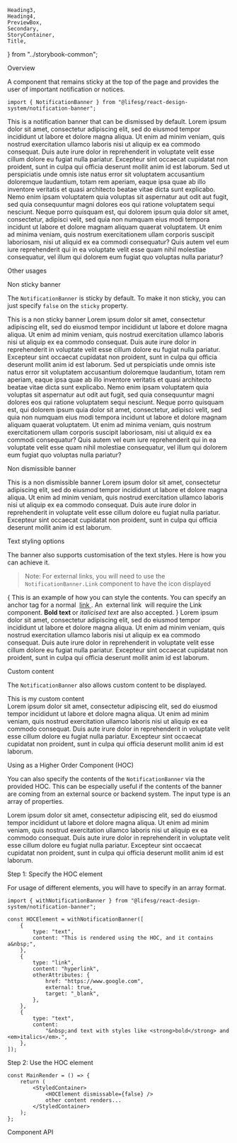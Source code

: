     Heading3,
    Heading4,
    PreviewBox,
    Secondary,
    StoryContainer,
    Title,
} from "../storybook-common";

<Meta title="Modules/NotificationBanner" component={NotificationBanner} />

<Title>NotificationBanner</Title>

<Secondary>Overview</Secondary>

A component that remains sticky at the top of the page and provides the user of important notification or notices.

```tsx
import { NotificationBanner } from "@lifesg/react-design-system/notification-banner";
```

<Canvas>
    <Story name="NotificationBanner">
        <div
            style={{
                position: "relative",
                paddingTop: "1.5rem",
                maxHeight: "21rem",
            }}
        >
            <NotificationBanner>
                This is a notification banner that can be dismissed by default.
            </NotificationBanner>
            <StyledContent>
                <Text.Body paragraph>
                    Lorem ipsum dolor sit amet, consectetur adipiscing elit, sed
                    do eiusmod tempor incididunt ut labore et dolore magna
                    aliqua. Ut enim ad minim veniam, quis nostrud exercitation
                    ullamco laboris nisi ut aliquip ex ea commodo consequat.
                    Duis aute irure dolor in reprehenderit in voluptate velit
                    esse cillum dolore eu fugiat nulla pariatur. Excepteur sint
                    occaecat cupidatat non proident, sunt in culpa qui officia
                    deserunt mollit anim id est laborum.
                </Text.Body>
                <Text.Body paragraph>
                    Sed ut perspiciatis unde omnis iste natus error sit
                    voluptatem accusantium doloremque laudantium, totam rem
                    aperiam, eaque ipsa quae ab illo inventore veritatis et
                    quasi architecto beatae vitae dicta sunt explicabo. Nemo
                    enim ipsam voluptatem quia voluptas sit aspernatur aut odit
                    aut fugit, sed quia consequuntur magni dolores eos qui
                    ratione voluptatem sequi nesciunt. Neque porro quisquam est,
                    qui dolorem ipsum quia dolor sit amet, consectetur, adipisci
                    velit, sed quia non numquam eius modi tempora incidunt ut
                    labore et dolore magnam aliquam quaerat voluptatem. Ut enim
                    ad minima veniam, quis nostrum exercitationem ullam corporis
                    suscipit laboriosam, nisi ut aliquid ex ea commodi
                    consequatur? Quis autem vel eum iure reprehenderit qui in ea
                    voluptate velit esse quam nihil molestiae consequatur, vel
                    illum qui dolorem eum fugiat quo voluptas nulla pariatur?
                </Text.Body>
            </StyledContent>
        </div>
    </Story>
</Canvas>

<Secondary>Other usages</Secondary>

<Heading3>Non sticky banner</Heading3>

The `NotificationBanner` is sticky by default. To make it non sticky, you can just specify `false` on the `sticky`
property.

<Canvas>
    <Story name="Non sticky">
        <div
            style={{
                position: "relative",
                paddingTop: "1.5rem",
                maxHeight: "21rem",
            }}
        >
            <NotificationBanner sticky={false}>
                This is a non sticky banner
            </NotificationBanner>
            <StyledContent>
                <Text.Body paragraph>
                    Lorem ipsum dolor sit amet, consectetur adipiscing elit, sed
                    do eiusmod tempor incididunt ut labore et dolore magna
                    aliqua. Ut enim ad minim veniam, quis nostrud exercitation
                    ullamco laboris nisi ut aliquip ex ea commodo consequat.
                    Duis aute irure dolor in reprehenderit in voluptate velit
                    esse cillum dolore eu fugiat nulla pariatur. Excepteur sint
                    occaecat cupidatat non proident, sunt in culpa qui officia
                    deserunt mollit anim id est laborum.
                </Text.Body>
                <Text.Body paragraph>
                    Sed ut perspiciatis unde omnis iste natus error sit
                    voluptatem accusantium doloremque laudantium, totam rem
                    aperiam, eaque ipsa quae ab illo inventore veritatis et
                    quasi architecto beatae vitae dicta sunt explicabo. Nemo
                    enim ipsam voluptatem quia voluptas sit aspernatur aut odit
                    aut fugit, sed quia consequuntur magni dolores eos qui
                    ratione voluptatem sequi nesciunt. Neque porro quisquam est,
                    qui dolorem ipsum quia dolor sit amet, consectetur, adipisci
                    velit, sed quia non numquam eius modi tempora incidunt ut
                    labore et dolore magnam aliquam quaerat voluptatem. Ut enim
                    ad minima veniam, quis nostrum exercitationem ullam corporis
                    suscipit laboriosam, nisi ut aliquid ex ea commodi
                    consequatur? Quis autem vel eum iure reprehenderit qui in ea
                    voluptate velit esse quam nihil molestiae consequatur, vel
                    illum qui dolorem eum fugiat quo voluptas nulla pariatur?
                </Text.Body>
            </StyledContent>
        </div>
    </Story>
</Canvas>

<Heading3>Non dismissible banner</Heading3>

<Canvas>
    <Story name="Non dismissible">
        <div
            style={{
                position: "relative",
                paddingTop: "1.5rem",
                maxHeight: "21rem",
            }}
        >
            <NotificationBanner dismissible={false}>
                This is a non dismissible banner
            </NotificationBanner>
            <StyledContent>
                <Text.Body paragraph>
                    Lorem ipsum dolor sit amet, consectetur adipiscing elit, sed
                    do eiusmod tempor incididunt ut labore et dolore magna
                    aliqua. Ut enim ad minim veniam, quis nostrud exercitation
                    ullamco laboris nisi ut aliquip ex ea commodo consequat.
                    Duis aute irure dolor in reprehenderit in voluptate velit
                    esse cillum dolore eu fugiat nulla pariatur. Excepteur sint
                    occaecat cupidatat non proident, sunt in culpa qui officia
                    deserunt mollit anim id est laborum.
                </Text.Body>
            </StyledContent>
        </div>
    </Story>
</Canvas>

<Heading3>Text styling options</Heading3>

The banner also supports customisation of the text styles. Here is how you can achieve it.

> Note: For external links, you will need to use the `NotificationBanner.Link` component to have the icon displayed

<Canvas>
    <Story name="Text styling options">
        <div style={{ position: "relative", paddingTop: "1.5rem" }}>
            {
                <NotificationBanner>
                    This is an example of how you can style the contents. You
                    can specify an anchor tag for a normal&nbsp;
                    <a href="https://www.life.gov.sg" target="_blank">
                        link
                    </a>. An&nbsp;
                    <NotificationBanner.Link
                        href="https://www.tech.gov.sg"
                        target="_blank"
                        external
                    >
                        external link
                    </NotificationBanner.Link>
                    &nbsp;will require the Link component. <strong>
                        Bold text
                    </strong> or
                    <em>italicised text</em> are also accepted.
                </NotificationBanner>
            }
            <StyledContent>
                <Text.Body paragraph>
                    Lorem ipsum dolor sit amet, consectetur adipiscing elit, sed
                    do eiusmod tempor incididunt ut labore et dolore magna
                    aliqua. Ut enim ad minim veniam, quis nostrud exercitation
                    ullamco laboris nisi ut aliquip ex ea commodo consequat.
                    Duis aute irure dolor in reprehenderit in voluptate velit
                    esse cillum dolore eu fugiat nulla pariatur. Excepteur sint
                    occaecat cupidatat non proident, sunt in culpa qui officia
                    deserunt mollit anim id est laborum.
                </Text.Body>
            </StyledContent>
        </div>
    </Story>
</Canvas>

<Heading3>Custom content</Heading3>

The `NotificationBanner` also allows custom content to be displayed.

<Canvas>
    <Story name="Custom content">
        <div
            style={{
                position: "relative",
                paddingTop: "1.5rem",
                maxHeight: "21rem",
            }}
        >
            <NotificationBanner>
                <div
                    style={{
                        display: "flex",
                        background: "yellow",
                        color: "black",
                        padding: "1rem",
                    }}
                >
                    This is my custom content
                </div>
            </NotificationBanner>
            <StyledContent>
                <Text.Body paragraph>
                    Lorem ipsum dolor sit amet, consectetur adipiscing elit, sed
                    do eiusmod tempor incididunt ut labore et dolore magna
                    aliqua. Ut enim ad minim veniam, quis nostrud exercitation
                    ullamco laboris nisi ut aliquip ex ea commodo consequat.
                    Duis aute irure dolor in reprehenderit in voluptate velit
                    esse cillum dolore eu fugiat nulla pariatur. Excepteur sint
                    occaecat cupidatat non proident, sunt in culpa qui officia
                    deserunt mollit anim id est laborum.
                </Text.Body>
            </StyledContent>
        </div>
    </Story>
</Canvas>

<Secondary>Using as a Higher Order Component (HOC)</Secondary>

You can also specify the contents of the `NotificationBanner` via the provided
HOC. This can be especially useful if the contents of the banner are coming
from an external source or backend system. The input type is an array of
properties.

<PreviewBox>
    <div
        style={{
            position: "relative",
            paddingTop: "1.5rem",
        }}
    >
        <HOCElement dismissible={false} />
        <StyledContent>
            <Text.Body paragraph>
                Lorem ipsum dolor sit amet, consectetur adipiscing elit, sed do
                eiusmod tempor incididunt ut labore et dolore magna aliqua. Ut
                enim ad minim veniam, quis nostrud exercitation ullamco laboris
                nisi ut aliquip ex ea commodo consequat. Duis aute irure dolor
                in reprehenderit in voluptate velit esse cillum dolore eu fugiat
                nulla pariatur. Excepteur sint occaecat cupidatat non proident,
                sunt in culpa qui officia deserunt mollit anim id est laborum.
            </Text.Body>
        </StyledContent>
    </div>
</PreviewBox>

<Heading4>Step 1: Specify the HOC element</Heading4>

For usage of different elements, you will have to specify in an array format.

```tsx
import { withNotificationBanner } from "@lifesg/react-design-system/notification-banner";

const HOCElement = withNotificationBanner([
    {
        type: "text",
        content: "This is rendered using the HOC, and it contains a&nbsp;",
    },
    {
        type: "link",
        content: "hyperlink",
        otherAttributes: {
            href: "https://www.google.com",
            external: true,
            target: "_blank",
        },
    },
    {
        type: "text",
        content:
            "&nbsp;and text with styles like <strong>bold</strong> and <em>italics</em>.",
    },
]);
```

<Heading4>Step 2: Use the HOC element</Heading4>

```tsx
const MainRender = () => {
    return (
        <StyledContainer>
            <HOCElement dismissable={false} />
            other content renders...
        </StyledContainer>
    );
};
```

<Secondary>Component API</Secondary>

<PropsTable />
